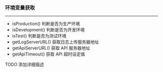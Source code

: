 
<Meta title="@common/utils/processEnvUtils" />

### 环境变量获取

---

- isProduction() 判断是否为生产环境
- isDevelopment() 判断是否为开发环境
- isTest() 判断是否为测试环境
- getLogServerURL() 获取日志上传服务器地址
- getApiServerURL() 获取 API 服务器地址
- getApiTimeout() 获取 API 超时设定值

TODO 添加详细描述
